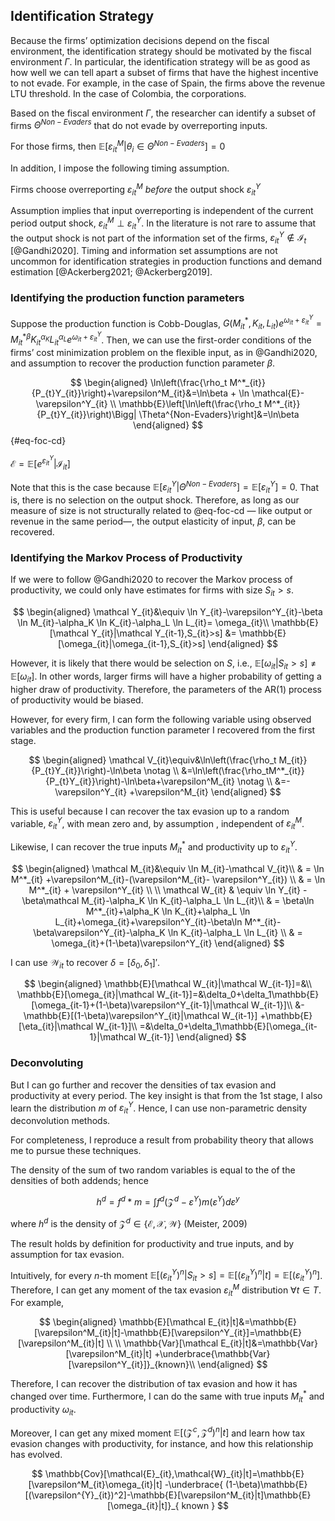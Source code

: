 ## Identification Strategy

Because the firms' optimization decisions depend on the fiscal environment, the identification strategy should be motivated by the fiscal environment $\Gamma$. In particular, the identification strategy will be as good as how well we can tell apart a subset of firms that have the highest incentive to not evade. For example, in the case of Spain, the firms above the revenue LTU threshold. In the case of Colombia, the corporations.


::: {.Assumption #ass-non-ev title="Non-Evaders"}
Based on the fiscal environment $\Gamma$, the researcher can identify a subset of firms $\Theta^{Non-Evaders}$ that do not evade by overreporting inputs.
:::

For those firms, then $\mathbb{E}[\varepsilon^M_{it}|\theta_i\in\Theta^{Non-Evaders}]=0$

In addition, I impose the following timing assumption.

::: {.Assumption #ass-ind title="Independence"}
Firms choose overreporting $\varepsilon^M_{it}$ *before *the output shock $\varepsilon^Y_{it}$
:::

Assumption \ref{ass-ind} implies that input overreporting is independent of the current period output shock, $\varepsilon^M_{it} \perp \varepsilon^Y_{it}$. In the literature is not rare to assume that the output shock is not part of the information set of the firms, $\varepsilon^Y_{it}\not\in \mathcal{I}_t$ [@Gandhi2020]. Timing and information set assumptions are not uncommon for identification strategies in production functions and demand estimation [@Ackerberg2021; @Ackerberg2019].

### Identifying the production function parameters 

Suppose the production function is Cobb-Douglas, $G(M^*_{it}, K_{it}, L_{it})e^{\omega_{it}+\varepsilon^Y_{it}}=M^{*\beta}_{it}K_{it}^{\alpha_K}L_{it}^{\alpha_L}e^{\omega_{it}+\varepsilon^Y_{it}}$. Then, we can use the first-order conditions of the firms' cost minimization problem on the flexible input, as in @Gandhi2020, and assumption \ref{ass-comp} to recover the production function parameter $\beta$.

$$
\begin{aligned}
    \ln\left(\frac{\rho_t M^*_{it}}{P_{t}Y_{it}}\right)+\varepsilon^M_{it}&=\ln\beta + \ln \mathcal{E}- \varepsilon^Y_{it} \\
    \mathbb{E}\left[\ln\left(\frac{\rho_t M^*_{it}}{P_{t}Y_{it}}\right)\Bigg| \Theta^{Non-Evaders}\right]&=\ln\beta
\end{aligned}
$$ {#eq-foc-cd}

$\mathcal{E}=\mathbb{E}[e^{\varepsilon_{it}^{Y}}|\mathcal{I}_{it}]$

Note that this is the case because $\mathbb{E}[\varepsilon^Y_{it}|\Theta^{Non-Evaders}]=\mathbb{E}[\varepsilon^Y_{it}]=0$. That is, there is no selection on the output shock. Therefore, as long as our measure of size is not structurally related to  @eq-foc-cd --- like output or revenue in the same period---, the output elasticity of input, $\beta$, can be recovered.

### Identifying the Markov Process of Productivity

If we were to follow @Gandhi2020 to recover the Markov process of productivity, we could only have estimates for firms with size $S_{it}>s$. 

$$
\begin{aligned}
    \mathcal Y_{it}&\equiv \ln Y_{it}-\varepsilon^Y_{it}-\beta \ln M_{it}-\alpha_K \ln K_{it}-\alpha_L \ln L_{it}= \omega_{it}\\
    \mathbb{E}[\mathcal Y_{it}|\mathcal Y_{it-1},S_{it}>s] &= \mathbb{E}[\omega_{it}|\omega_{it-1},S_{it}>s] 
\end{aligned}
$$

However, it is likely that there would be selection on $S$, i.e., $\mathbb{E}[\omega_{it}|S_{it}>s]\not=\mathbb{E}[\omega_{it}]$. In other words, larger firms will have a higher probability of getting a higher draw of productivity. Therefore, the parameters of the AR(1) process of productivity would be biased.

However, for every firm, I can form the following variable using observed variables and the production function parameter I recovered from the first stage. 

$$
\begin{aligned}
    \mathcal V_{it}\equiv&\ln\left(\frac{\rho_t M_{it}}{P_{t}Y_{it}}\right)-\ln\beta \notag \\
    &=\ln\left(\frac{\rho_tM^*_{it}}{P_{t}Y_{it}}\right)-\ln\beta+\varepsilon^M_{it} \notag \\
    &=-\varepsilon^Y_{it} +\varepsilon^M_{it}
\end{aligned}
$$

This is useful because I can recover the tax evasion up to a random variable, $\varepsilon^Y_{it}$, with mean zero and, by assumption \ref{ass-ind}, independent of $\varepsilon^M_{it}$.

Likewise, I can recover the true inputs $M^*_{it}$ and productivity up to $\varepsilon^Y_{it}$.

$$
\begin{aligned}
    \mathcal M_{it}&\equiv \ln M_{it}-\mathcal V_{it}\\
    & = \ln M^*_{it} +\varepsilon^M_{it}-(\varepsilon^M_{it}- \varepsilon^Y_{it}) \\
    & = \ln M^*_{it} + \varepsilon^Y_{it} \\
    \\
    \mathcal W_{it} & \equiv \ln Y_{it} - \beta\mathcal M_{it}-\alpha_K \ln K_{it}-\alpha_L \ln L_{it}\\
    & = \beta\ln M^*_{it}+\alpha_K \ln K_{it}+\alpha_L \ln L_{it}+\omega_{it}+\varepsilon^Y_{it}-\beta\ln M^*_{it}-\beta\varepsilon^Y_{it}-\alpha_K \ln K_{it}-\alpha_L \ln L_{it} \\
    & = \omega_{it}+(1-\beta)\varepsilon^Y_{it}
\end{aligned}
$$

I can use $\mathcal W_{it}$ to recover $\delta=[\delta_0,\delta_1]'$.

$$
\begin{aligned}
  \mathbb{E}[\mathcal W_{it}|\mathcal W_{it-1}]=&\\
  \mathbb{E}[\omega_{it}|\mathcal W_{it-1}]=&\delta_0+\delta_1\mathbb{E}[\omega_{it-1}+(1-\beta)\varepsilon^Y_{it-1}|\mathcal W_{it-1}]\\
  &-\mathbb{E}[(1-\beta)\varepsilon^Y_{it}|\mathcal W_{it-1}]
  +\mathbb{E}[\eta_{it}|\mathcal W_{it-1}]\\
  =&\delta_0+\delta_1\mathbb{E}[\omega_{it-1}|\mathcal W_{it-1}]
\end{aligned}
$$

### Deconvoluting

But I can go further and recover the densities of tax evasion and productivity at every period. The key insight is that from the 1st stage, I also learn the distribution $m$ of $\varepsilon^Y_{it}$. Hence, I can use non-parametric density deconvolution methods. 

For completeness, I reproduce a result from probability theory that allows me to pursue these techniques.

::: {#def-deconv}

The density of the sum of two \emph{independent} random variables is equal to the \emph{convolution} of the densities of both addends; hence

$$h^d = f^d*m = \int f^d(\mathcal Z^d - \varepsilon^Y)m(\varepsilon^Y)d\varepsilon^y$$

where $h^d$ is the density of $\mathcal Z^d\in \{\mathcal{E,X,W}\}$ (Meister, 2009)

:::

The result holds by definition for productivity and true inputs, and by assumption \ref{ass-ind} for tax evasion.

Intuitively, for every $n$-th moment $\mathbb{E}[(\varepsilon^{Y}_{it})^n|S_{it}>s]=\mathbb{E}[(\varepsilon^{Y}_{it})^n|t]=\mathbb{E}[(\varepsilon^{Y}_{it})^n]$. Therefore, I can get any moment of the tax evasion $\varepsilon^M_{it}$ distribution $\forall t\in T$. For example,

$$
\begin{aligned}
  \mathbb{E}[\mathcal E_{it}|t]&=\mathbb{E}[\varepsilon^M_{it}|t]-\mathbb{E}[\varepsilon^Y_{it}]=\mathbb{E}[\varepsilon^M_{it}|t] \\
  \\
  \mathbb{Var}[\mathcal E_{it}|t]&=\mathbb{Var}[\varepsilon^M_{it}|t]
  +\underbrace{\mathbb{Var}[\varepsilon^Y_{it}]}_{known}\\
\end{aligned}
$$

Therefore, I can recover the distribution of tax evasion and how it has changed over time. Furthermore, I can do the same with true inputs $M_{it}^*$ and productivity $\omega_{it}$.

Moreover, I can get any mixed moment $\mathbb{E}[(\mathcal{Z}^c, \mathcal{Z}^d)^n|t]$ and learn how tax evasion changes with productivity, for instance, and how this relationship has evolved.

$$
\mathbb{Cov}[\mathcal{E}_{it},\mathcal{W}_{it}|t]=\mathbb{E}[\varepsilon^M_{it}\omega_{it}|t]
-\underbrace{
(1-\beta)\mathbb{E}[(\varepsilon^{Y}_{it})^2]-\mathbb{E}[\varepsilon^M_{it}|t]\mathbb{E}[\omega_{it}|t]}_{
known
}
$$
